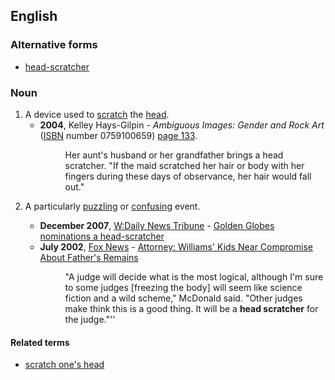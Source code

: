 {{also|headscratcher|head-scratcher}}
==English==

===Alternative forms===
* [[head-scratcher]]

===Noun===
{{en-noun}}

# A device used to [[scratch]] the [[head]].
#* '''2004''', Kelley Hays-Gilpin - ''Ambiguous Images: Gender and Rock Art'' ([[ISBN]] number 0759100659) [http://books.google.co.uk/books?id=hGEjhKcA1FcC&pg=PA133&dq=%22head+scratcher%22&sig=VqdVGYpxh2oZV0PDlQbeHOFkX5k#PPA132,M1 page 133].
#*: Her aunt's husband or her grandfather brings a head scratcher. "If the maid scratched her hair or body with her fingers during these days of observance, her hair would fall out."
# {{lb|en|idiomatic}} A particularly [[puzzling]] or [[confusing]] event.
#* '''December 2007''', [[W:Daily News Tribune]] - [http://www.dailynewstribune.com/movies/x540396584 Golden Globes nominations a head-scratcher]
#* '''July 2002''', [[w:Fox News Channel|Fox News]] - [http://www.foxnews.com/story/0,2933,57755,00.html Attorney: Williams' Kids Near Compromise About Father's Remains]
#*: "A judge will decide what is the most logical, although I'm sure to some judges [freezing the body] will seem like science fiction and a wild scheme," McDonald said. "Other judges make think this is a good thing. It will be a '''head scratcher''' for the judge."''

====Related terms====
* [[scratch one's head]]